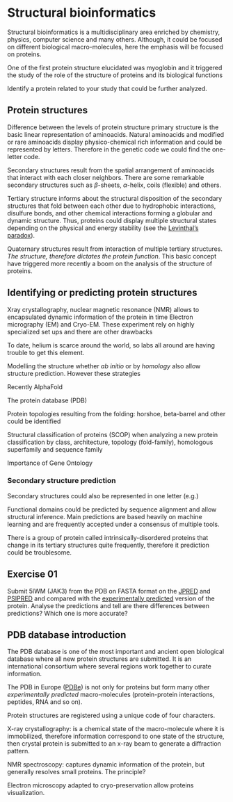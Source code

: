 # Structural bioinformatics {#sec-biostructural}

Structural bioinformatics is a multidisciplinary area enriched by chemistry, physics, computer science and many others. Although, it could be focused on different biological macro-molecules, here the emphasis will be focused on proteins.

One of the first protein structure elucidated was myoglobin and it triggered the study of the role of the structure of proteins and its biological functions

Identify a protein related to your study that could be further analyzed.

## Protein structures

Difference between the levels of protein structure primary structure is the basic linear representation of aminoacids. Natural aminoacids and modified or rare aminoacids display physico-chemical rich information and could be represented by letters. Therefore in the genetic code we could find the one-letter code.

Secondary structures result from the spatial arrangement of aminoacids that interact with each closer neighbors. There are some remarkable secondary structures such as $\beta$-sheets, $\alpha$-helix, coils (flexible) and others.

Tertiary structure informs about the structural disposition of the secondary structures that fold between each other due to hydrophobic interactions, disulfure bonds, and other chemical interactions forming a globular and dynamic structure. Thus, proteins could display multiple structural states depending on the physical and energy stability (see the [Levinthal's paradox](https://en.wikipedia.org/wiki/Levinthal%27s_paradox)).

Quaternary structures result from interaction of multiple tertiary structures. *The structure, therefore dictates the protein function*. This basic concept have triggered more recently a boom on the analysis of the structure of proteins.

## Identifying or predicting protein structures

Xray crystallography, nuclear magnetic resonance (NMR) allows to encapsulated dynamic information of the protein in time Electron micrography (EM) and Cryo-EM. These experiment rely on highly specialized set ups and there are other drawbacks 

[To date, helium is scarce around the world, so labs all around are having trouble to get this element.]{.aside}

Modelling the structure whether *ab initio* or by *homology* also allow structure prediction. However these strategies

Recently AlphaFold

The protein database (PDB)

Protein topologies resulting from the folding: horshoe, beta-barrel and other could be identified

Structural classification of proteins (SCOP) when analyzing a new protein classification by class, architecture, topology (fold-family), homologous superfamily and sequence family

Importance of Gene Ontology

### Secondary structure prediction

Secondary structures could also be represented in one letter (e.g.)

Functional domains could be predicted by sequence alignment and allow structural inference. Main predictions are based heavily on machine learning and are frequently accepted under a consensus of multiple tools.

[There is a group of protein called intrinsically-disordered proteins that change in its tertiary structures quite frequently, therefore it prediction could be troublesome.]{.aside}

::: callout-warning
## Exercise 01

Submit 5lWM (JAK3) from the PDB on FASTA format on the [JPRED](http://www.compbio.dundee.ac.uk/jpred/) and [PSIPRED](http://bioinf.cs.ucl.ac.uk/psipred/) and compared with the [experimentally predicted](https://www.rcsb.org/sequence/5LWM) version of the protein. Analyse the predictions and tell are there differences between predictions? Which one is more accurate?
:::

## PDB database introduction

The PDB database is one of the most important and ancient open biological database where all new protein structures are submitted. It is an international consortium where several regions work together to curate information.

The PDB in Europe ([PDBe](pdbe.org)) is not only for proteins but form many other *experimentally predicted* macro-molecules (protein-protein interactions, peptides, RNA and so on).

Protein structures are registered using a unique code of four characters.

X-ray crystallography: is a chemical state of the macro-molecule where it is immobilized, therefore information correspond to one state of the structure, then crystal protein is submitted to an x-ray beam to generate a diffraction pattern.

NMR spectroscopy: captures dynamic information of the protein, but generally resolves small proteins. The principle?

Electron microscopy adapted to cryo-preservation allow proteins visualization.
